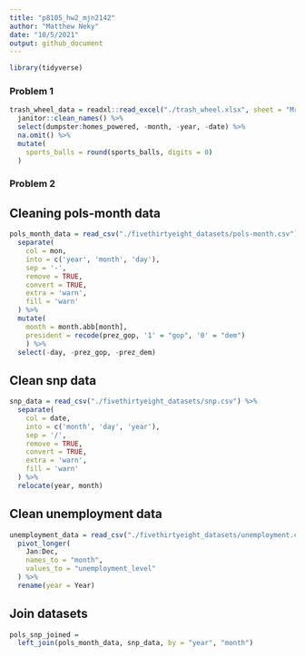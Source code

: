```yaml
---
title: "p8105_hw2_mjn2142"
author: "Matthew Neky"
date: "10/5/2021"
output: github_document
---
```


```r
library(tidyverse)
```


### Problem 1



```r
trash_wheel_data = readxl::read_excel("./trash_wheel.xlsx", sheet = "Mr. Trash Wheel") %>%
  janitor::clean_names() %>%
  select(dumpster:homes_powered, -month, -year, -date) %>%
  na.omit() %>% 
  mutate(
    sports_balls = round(sports_balls, digits = 0)
  )
```


### Problem 2

## Cleaning pols-month data

```r
pols_month_data = read_csv("./fivethirtyeight_datasets/pols-month.csv") %>% 
  separate(
    col = mon,
    into = c('year', 'month', 'day'),
    sep = '-',
    remove = TRUE,
    convert = TRUE,
    extra = 'warn',
    fill = 'warn'
  ) %>% 
  mutate(
    month = month.abb[month],
    president = recode(prez_gop, '1' = "gop", '0' = "dem")
    ) %>% 
  select(-day, -prez_gop, -prez_dem)
```

## Clean snp data

```r
snp_data = read_csv("./fivethirtyeight_datasets/snp.csv") %>% 
  separate(
    col = date,
    into = c('month', 'day', 'year'),
    sep = '/',
    remove = TRUE,
    convert = TRUE,
    extra = 'warn',
    fill = 'warn'
  ) %>% 
  relocate(year, month)
```

## Clean unemployment data

```r
unemployment_data = read_csv("./fivethirtyeight_datasets/unemployment.csv") %>% 
  pivot_longer(
    Jan:Dec,
    names_to = "month",
    values_to = "unemployment_level"
  ) %>% 
  rename(year = Year)
```

## Join datasets

```r
pols_snp_joined = 
  left_join(pols_month_data, snp_data, by = "year", "month")
```



